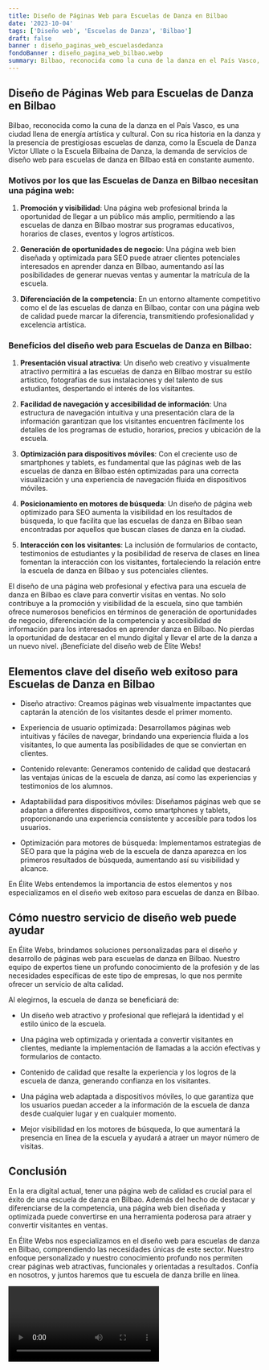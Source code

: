 ```yaml
---
title: Diseño de Páginas Web para Escuelas de Danza en Bilbao
date: '2023-10-04'
tags: ['Diseño web', 'Escuelas de Danza', 'Bilbao']
draft: false
banner : diseño_paginas_web_escuelasdedanza
fondoBanner : diseño_pagina_web_bilbao.webp
summary: Bilbao, reconocida como la cuna de la danza en el País Vasco, es una ciudad llena de energía artística y cultural. Con su rica historia en la danza y la presencia de prestigiosas escuelas de danza, como la Escuela de Danza Víctor Ullate o la Escuela Bilbaina de Danza, la demanda de servicios de diseño web para escuelas de danza en Bilbao está en constante aumento.
---
```


## Diseño de Páginas Web para Escuelas de Danza en Bilbao

Bilbao, reconocida como la cuna de la danza en el País Vasco, es una ciudad llena de energía artística y cultural. Con su rica historia en la danza y la presencia de prestigiosas escuelas de danza, como la Escuela de Danza Víctor Ullate o la Escuela Bilbaina de Danza, la demanda de servicios de diseño web para escuelas de danza en Bilbao está en constante aumento.

### Motivos por los que las Escuelas de Danza en Bilbao necesitan una página web:

1. **Promoción y visibilidad**: Una página web profesional brinda la oportunidad de llegar a un público más amplio, permitiendo a las escuelas de danza en Bilbao mostrar sus programas educativos, horarios de clases, eventos y logros artísticos.

2. **Generación de oportunidades de negocio**: Una página web bien diseñada y optimizada para SEO puede atraer clientes potenciales interesados en aprender danza en Bilbao, aumentando así las posibilidades de generar nuevas ventas y aumentar la matrícula de la escuela.

3. **Diferenciación de la competencia**: En un entorno altamente competitivo como el de las escuelas de danza en Bilbao, contar con una página web de calidad puede marcar la diferencia, transmitiendo profesionalidad y excelencia artística.

### Beneficios del diseño web para Escuelas de Danza en Bilbao:

1. **Presentación visual atractiva**: Un diseño web creativo y visualmente atractivo permitirá a las escuelas de danza en Bilbao mostrar su estilo artístico, fotografías de sus instalaciones y del talento de sus estudiantes, despertando el interés de los visitantes.

2. **Facilidad de navegación y accesibilidad de información**: Una estructura de navegación intuitiva y una presentación clara de la información garantizan que los visitantes encuentren fácilmente los detalles de los programas de estudio, horarios, precios y ubicación de la escuela.

3. **Optimización para dispositivos móviles**: Con el creciente uso de smartphones y tablets, es fundamental que las páginas web de las escuelas de danza en Bilbao estén optimizadas para una correcta visualización y una experiencia de navegación fluida en dispositivos móviles.

4. **Posicionamiento en motores de búsqueda**: Un diseño de página web optimizado para SEO aumenta la visibilidad en los resultados de búsqueda, lo que facilita que las escuelas de danza en Bilbao sean encontradas por aquellos que buscan clases de danza en la ciudad.

5. **Interacción con los visitantes**: La inclusión de formularios de contacto, testimonios de estudiantes y la posibilidad de reserva de clases en línea fomentan la interacción con los visitantes, fortaleciendo la relación entre la escuela de danza en Bilbao y sus potenciales clientes.

El diseño de una página web profesional y efectiva para una escuela de danza en Bilbao es clave para convertir visitas en ventas. No solo contribuye a la promoción y visibilidad de la escuela, sino que también ofrece numerosos beneficios en términos de generación de oportunidades de negocio, diferenciación de la competencia y accesibilidad de información para los interesados en aprender danza en Bilbao. No pierdas la oportunidad de destacar en el mundo digital y llevar el arte de la danza a un nuevo nivel. ¡Benefíciate del diseño web de Élite Webs!

<GifSeo />

<Cta />

## Elementos clave del diseño web exitoso para Escuelas de Danza en Bilbao

- Diseño atractivo: Creamos páginas web visualmente impactantes que captarán la atención de los visitantes desde el primer momento.

- Experiencia de usuario optimizada: Desarrollamos páginas web intuitivas y fáciles de navegar, brindando una experiencia fluida a los visitantes, lo que aumenta las posibilidades de que se conviertan en clientes.

- Contenido relevante: Generamos contenido de calidad que destacará las ventajas únicas de la escuela de danza, así como las experiencias y testimonios de los alumnos.

- Adaptabilidad para dispositivos móviles: Diseñamos páginas web que se adaptan a diferentes dispositivos, como smartphones y tablets, proporcionando una experiencia consistente y accesible para todos los usuarios.

- Optimización para motores de búsqueda: Implementamos estrategias de SEO para que la página web de la escuela de danza aparezca en los primeros resultados de búsqueda, aumentando así su visibilidad y alcance.

En Élite Webs entendemos la importancia de estos elementos y nos especializamos en el diseño web exitoso para escuelas de danza en Bilbao.

## Cómo nuestro servicio de diseño web puede ayudar

En Élite Webs, brindamos soluciones personalizadas para el diseño y desarrollo de páginas web para escuelas de danza en Bilbao. Nuestro equipo de expertos tiene un profundo conocimiento de la profesión y de las necesidades específicas de este tipo de empresas, lo que nos permite ofrecer un servicio de alta calidad.

Al elegirnos, la escuela de danza se beneficiará de:

- Un diseño web atractivo y profesional que reflejará la identidad y el estilo único de la escuela.

- Una página web optimizada y orientada a convertir visitantes en clientes, mediante la implementación de llamadas a la acción efectivas y formularios de contacto.

- Contenido de calidad que resalte la experiencia y los logros de la escuela de danza, generando confianza en los visitantes.

- Una página web adaptada a dispositivos móviles, lo que garantiza que los usuarios puedan acceder a la información de la escuela de danza desde cualquier lugar y en cualquier momento.

- Mejor visibilidad en los motores de búsqueda, lo que aumentará la presencia en línea de la escuela y ayudará a atraer un mayor número de visitas.

## Conclusión

En la era digital actual, tener una página web de calidad es crucial para el éxito de una escuela de danza en Bilbao. Además del hecho de destacar y diferenciarse de la competencia, una página web bien diseñada y optimizada puede convertirse en una herramienta poderosa para atraer y convertir visitantes en ventas.

En Élite Webs nos especializamos en el diseño web para escuelas de danza en Bilbao, comprendiendo las necesidades únicas de este sector. Nuestro enfoque personalizado y nuestro conocimiento profundo nos permiten crear páginas web atractivas, funcionales y orientadas a resultados. Confía en nosotros, y juntos haremos que tu escuela de danza brille en línea.

<Video />

<CtaBot job='Escuelas de Danza' city='Bilbao'/>

<Gmaps query='Bilbao+españa+maps' />